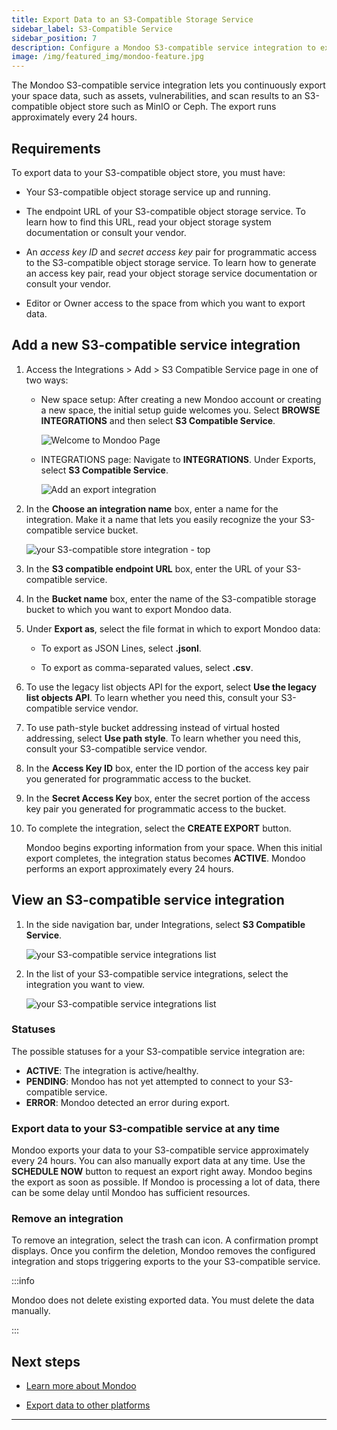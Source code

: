 ```yaml
---
title: Export Data to an S3-Compatible Storage Service
sidebar_label: S3-Compatible Service
sidebar_position: 7
description: Configure a Mondoo S3-compatible service integration to export Mondoo data to S3-compatible object storage systems such as MinIO or Ceph
image: /img/featured_img/mondoo-feature.jpg
---
```


The Mondoo S3-compatible service integration lets you continuously export your space data, such as assets, vulnerabilities, and scan results to an S3-compatible object store such as MinIO or Ceph. The export runs approximately every 24 hours.

## Requirements

To export data to your S3-compatible object store, you must have:

- Your S3-compatible object storage service up and running.

- The endpoint URL of your S3-compatible object storage service. To learn how to find this URL, read your object storage system documentation or consult your vendor.

- An _access key ID_ and _secret access key_ pair for programmatic access to the S3-compatible object storage service. To learn how to generate an access key pair, read your object storage service documentation or consult your vendor.

- Editor or Owner access to the space from which you want to export data.

## Add a new S3-compatible service integration

1. Access the Integrations > Add > S3 Compatible Service page in one of two ways:

   - New space setup: After creating a new Mondoo account or creating a new space, the initial setup guide welcomes you. Select **BROWSE INTEGRATIONS** and then select **S3 Compatible Service**.

     ![Welcome to Mondoo Page](/img/platform/start/welcome_to_mondoo.png)

   - INTEGRATIONS page: Navigate to **INTEGRATIONS**. Under Exports, select **S3 Compatible Service**.

     ![Add an export integration](/img/platform/maintain/export/add-integration-exports.png)

2. In the **Choose an integration name** box, enter a name for the integration. Make it a name that lets you easily recognize the your S3-compatible service bucket.

   ![your S3-compatible store integration - top](/img/platform/maintain/export/s3-compatible/s3-compatible-add-top.png)

3. In the **S3 compatible endpoint URL** box, enter the URL of your S3-compatible service.

4. In the **Bucket name** box, enter the name of the S3-compatible storage bucket to which you want to export Mondoo data.

5. Under **Export as**, select the file format in which to export Mondoo data:

   - To export as JSON Lines, select **.jsonl**.

   - To export as comma-separated values, select **.csv**.

6. To use the legacy list objects API for the export, select **Use the legacy list objects API**. To learn whether you need this, consult your S3-compatible service vendor.

7. To use path-style bucket addressing instead of virtual hosted addressing, select **Use path style**. To learn whether you need this, consult your S3-compatible service vendor.

8. In the **Access Key ID** box, enter the ID portion of the access key pair you generated for programmatic access to the bucket.

9. In the **Secret Access Key** box, enter the secret portion of the access key pair you generated for programmatic access to the bucket.

10. To complete the integration, select the **CREATE EXPORT** button.

    Mondoo begins exporting information from your space. When this initial export completes, the integration status becomes **ACTIVE**. Mondoo performs an export approximately every 24 hours.

## View an S3-compatible service integration

1. In the side navigation bar, under Integrations, select **S3 Compatible Service**.

   ![your S3-compatible service integrations list](/img/platform/maintain/export/s3/s3-status.png)

2. In the list of your S3-compatible service integrations, select the integration you want to view.

   ![your S3-compatible service integrations list](/img/platform/maintain/export/s3/s3-view-int.png)

### Statuses

The possible statuses for a your S3-compatible service integration are:

- **ACTIVE**: The integration is active/healthy.
- **PENDING**: Mondoo has not yet attempted to connect to your S3-compatible service.
- **ERROR**: Mondoo detected an error during export.

### Export data to your S3-compatible service at any time

Mondoo exports your data to your S3-compatible service approximately every 24 hours. You can also manually export data at any time. Use the **SCHEDULE NOW** button to request an export right away. Mondoo begins the export as soon as possible. If Mondoo is processing a lot of data, there can be some delay until Mondoo has sufficient resources.

### Remove an integration

To remove an integration, select the trash can icon. A confirmation prompt displays. Once you confirm the deletion, Mondoo removes the configured integration and stops triggering exports to the your S3-compatible service.

:::info

Mondoo does not delete existing exported data. You must delete the data manually.

:::

## Next steps

- [Learn more about Mondoo](/platform/start/plat-what-is/)

- [Export data to other platforms](/platform/maintain/export/overview)

---
